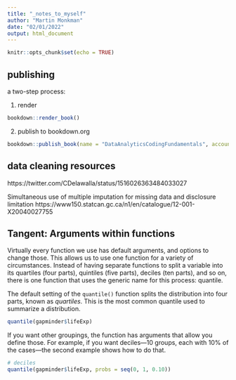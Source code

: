 ```yaml
---
title: "_notes_to_myself"
author: "Martin Monkman"
date: "02/01/2022"
output: html_document
---
```


```r
knitr::opts_chunk$set(echo = TRUE)
```

## publishing

a two-step process:

1. render

```r
bookdown::render_book()
```

2. publish to bookdown.org

```r

bookdown::publish_book(name = "DataAnalyticsCodingFundamentals", account = "martin_monkman")

```


## data cleaning resources

https://twitter.com/CDelawalla/status/1516026363484033027


Simultaneous use of multiple imputation for missing data and disclosure limitation
https://www150.statcan.gc.ca/n1/en/catalogue/12-001-X20040027755




## Tangent: Arguments within functions

Virtually every function we use has default arguments, and options to change those. This allows us to use one function for a variety of circumstances. Instead of having separate functions to split a variable into its quartiles (four parts), quintiles (five parts), deciles (ten parts), and so on, there is one function that uses the generic name for this process: quantile. 

The default setting of the `quantile()` function splits the distribution into four parts, known as _quartiles_. This is the most common quantile used to summarize a distribution.

```r

quantile(gapminder$lifeExp)

```


If you want other groupings, the function has arguments that allow you define those. For example, if you want deciles—10 groups, each with 10% of the cases—the second example shows how to do that.


```r


# deciles
quantile(gapminder$lifeExp, probs = seq(0, 1, 0.10))

```

